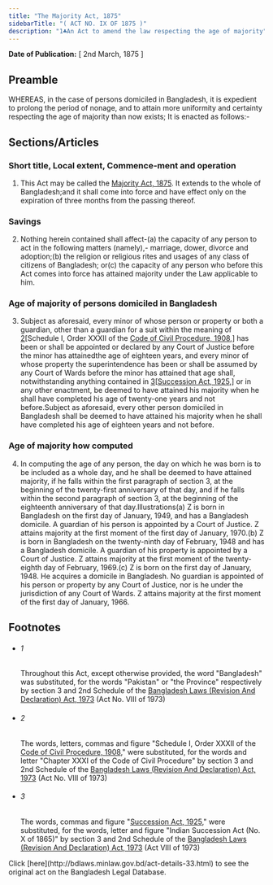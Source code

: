 ```yaml
---
title: "The Majority Act, 1875"
sidebarTitle: "( ACT NO. IX OF 1875 )"
description: "1♣An Act to amend the law respecting the age of majority"
---
```


**Date of Publication:** [ 2nd March, 1875 ]

## Preamble

WHEREAS, in the case of persons domiciled in Bangladesh, it is expedient to prolong the period of nonage, and to attain more uniformity and certainty respecting the age of majority than now exists; It is enacted as follows:-

## Sections/Articles

### Short title, Local extent, Commence-ment and operation

1. This Act may be called the [Majority Act, 1875](/act-33.html "Majority Act, 1875"). It extends to the whole of Bangladesh;and it shall come into force and have effect only on the expiration of three months from the passing thereof.

### Savings

2. Nothing herein contained shall affect-(a) the capacity of any person to act in the following matters (namely),- marriage, dower, divorce and adoption;(b) the religion or religious rites and usages of any class of citizens of Bangladesh; or(c) the capacity of any person who before this Act comes into force has attained majority under the Law applicable to him.

### Age of majority of persons domiciled in Bangladesh

3. Subject as aforesaid, every minor of whose person or property or both a guardian, other than a guardian for a suit within the meaning of [2](1)[Schedule I, Order XXXII of the [Code of Civil Procedure, 1908](/act-86.html "Code of Civil Procedure, 1908"),] has been or shall be appointed or declared by any Court of Justice before the minor has attainedthe age of eighteen years, and every minor of whose property the superintendence has been or shall be assumed by any Court of Wards before the minor has attained that age shall, notwithstanding anything contained in [3](2)[[Succession Act, 1925](/act-138.html "Succession Act, 1925"),] or in any other enactment, be deemed to have attained his majority when he shall have completed his age of twenty-one years and not before.Subject as aforesaid, every other person domiciled in Bangladesh shall be deemed to have attained his majority when he shall have completed his age of eighteen years and not before.

### Age of majority how computed

4. In computing the age of any person, the day on which he was born is to be included as a whole day, and he shall be deemed to have attained majority, if he falls within the first paragraph of section 3, at the beginning of the twenty-first anniversary of that day, and if he falls within the second paragraph of section 3, at the beginning of the eighteenth anniversary of that day.Illustrations(a) Z is born in Bangladesh on the first day of January, 1949, and has a Bangladesh domicile. A guardian of his person is appointed by a Court of Justice. Z attains majority at the first moment of the first day of January, 1970.(b) Z is born in Bangladesh on the twenty-ninth day of February, 1948 and has a Bangladesh domicile. A guardian of his property is appointed by a Court of Justice. Z attains majority at the first moment of the twenty-eighth day of February, 1969.(c) Z is born on the first day of January, 1948. He acquires a domicile in Bangladesh. No guardian is appointed of his person or property by any Court of Justice, nor is he under the jurisdiction of any Court of Wards. Z attains majority at the first moment of the first day of January, 1966.

## Footnotes

- ###### 1

  Throughout this Act, except otherwise provided, the word "Bangladesh" was substituted, for the words "Pakistan" or "the Province" respectively by section 3 and 2nd Schedule of the [Bangladesh Laws (Revision And Declaration) Act, 1973](/act-430.html "Bangladesh Laws (Revision And Declaration) Act, 1973") (Act No. VIII of 1973)

- ###### 2

  The words, letters, commas and figure "Schedule I, Order XXXII of the [Code of Civil Procedure, 1908](/act-86.html "Code of Civil Procedure, 1908")," were substituted, for the words and letter "Chapter XXXI of the Code of Civil Procedure" by section 3 and 2nd Schedule of the [Bangladesh Laws (Revision And Declaration) Act, 1973](/act-430.html "Bangladesh Laws (Revision And Declaration) Act, 1973") (Act No. VIII of 1973)

- ###### 3

  The words, commas and figure "[Succession Act, 1925](/act-138.html "Succession Act, 1925")," were substituted, for the words, letter and figure "Indian Succession Act (No. X of 1865)" by section 3 and 2nd Schedule of the [Bangladesh Laws (Revision And Declaration) Act, 1973](/act-430.html "Bangladesh Laws (Revision And Declaration) Act, 1973") (Act VIII of 1973)

<Note>
  Click [here](http://bdlaws.minlaw.gov.bd/act-details-33.html) to see the original act on the Bangladesh Legal Database.
</Note>
